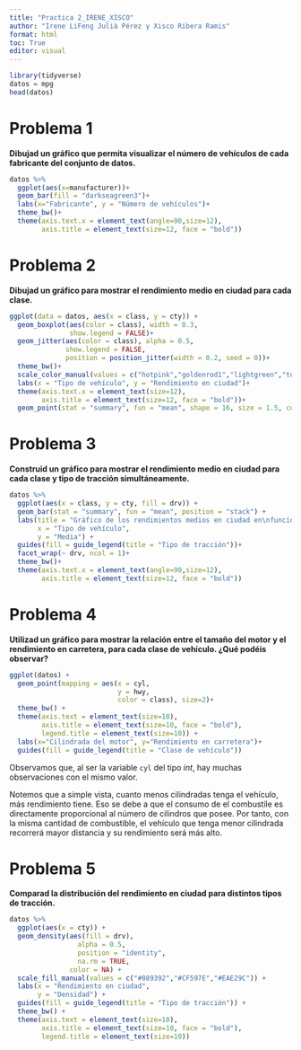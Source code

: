 ```yaml
---
title: "Practica 2_IRENE_XISCO"
author: "Irene LiFeng Julià Pérez y Xisco Ribera Ramis"
format: html
toc: True
editor: visual
---
```


```r
library(tidyverse)
datos = mpg
head(datos)
```

# Problema 1

**Dibujad un gráfico que permita visualizar el número de vehículos de cada fabricante del conjunto de datos.**

```r
datos %>% 
  ggplot(aes(x=manufacturer))+
  geom_bar(fill = "darkseagreen3")+
  labs(x="Fabricante", y = "Número de vehículos")+
  theme_bw()+
  theme(axis.text.x = element_text(angle=90,size=12),
        axis.title = element_text(size=12, face = "bold"))
```

# Problema 2

**Dibujad un gráfico para mostrar el rendimiento medio en ciudad para cada clase.**

```r
ggplot(data = datos, aes(x = class, y = cty)) +
  geom_boxplot(aes(color = class), width = 0.3, 
               show.legend = FALSE)+ 
  geom_jitter(aes(color = class), alpha = 0.5, 
              show.legend = FALSE, 
              position = position_jitter(width = 0.2, seed = 0))+
  theme_bw()+
  scale_color_manual(values = c("hotpink","goldenrod1","lightgreen","turquoise","deepskyblue1" ,"purple","salmon")) +
  labs(x = "Tipo de vehículo", y = "Rendimiento en ciudad")+
  theme(axis.text.x = element_text(size=12),
        axis.title = element_text(size=12, face = "bold"))+
  geom_point(stat = "summary", fun = "mean", shape = 16, size = 1.5, color = "black")
```

# Problema 3

**Construid un gráfico para mostrar el rendimiento medio en ciudad para cada clase y tipo de tracción simultáneamente.**

```r
datos %>% 
  ggplot(aes(x = class, y = cty, fill = drv)) +
  geom_bar(stat = "summary", fun = "mean", position = "stack") +
  labs(title = "Gráfico de los rendimientos medios en ciudad en\nfunción de cada clase y tipo de tracción",
       x = "Tipo de vehículo",
       y = "Media") +
  guides(fill = guide_legend(title = "Tipo de tracción"))+
  facet_wrap(~ drv, ncol = 1)+
  theme_bw()+
  theme(axis.text.x = element_text(angle=90,size=12),
        axis.title = element_text(size=12, face = "bold"))

```

# Problema 4

**Utilizad un gráfico para mostrar la relación entre el tamaño del motor y el rendimiento en carretera, para cada clase de vehículo. ¿Qué podéis observar?**

```r
ggplot(datos) +
  geom_point(mapping = aes(x = cyl,
                           y = hwy,
                           color = class), size=2)+
  theme_bw() +
  theme(axis.text = element_text(size=10),
        axis.title = element_text(size=10, face = "bold"),
        legend.title = element_text(size=10)) + 
  labs(x="Cilindrada del motor", y="Rendimiento en carretera")+
  guides(fill = guide_legend(title = "Clase de vehículo"))
```

Observamos que, al ser la variable `cyl` del tipo *int*, hay muchas observaciones con el mismo valor.

Notemos que a simple vista, cuanto menos cilindradas tenga el vehículo, más rendimiento tiene. Eso se debe a que el consumo de el combustile es directamente proporcional al número de cilindros que posee. Por tanto, con la misma cantidad de combustible, el vehículo que tenga menor cilindrada recorrerá mayor distancia y su rendimiento será más alto.

# Problema 5

**Comparad la distribución del rendimiento en ciudad para distintos tipos de tracción.**

```r
datos %>% 
  ggplot(aes(x = cty)) +
  geom_density(aes(fill = drv), 
                 alpha = 0.5, 
                 position = "identity",
                 na.rm = TRUE,
               color = NA) +
  scale_fill_manual(values = c("#089392","#CF597E","#EAE29C")) +
  labs(x = "Rendimiento en ciudad",
       y = "Densidad") +
  guides(fill = guide_legend(title = "Tipo de tracción")) +
  theme_bw() +
  theme(axis.text = element_text(size=10),
        axis.title = element_text(size=10, face = "bold"),
        legend.title = element_text(size=10))

```
